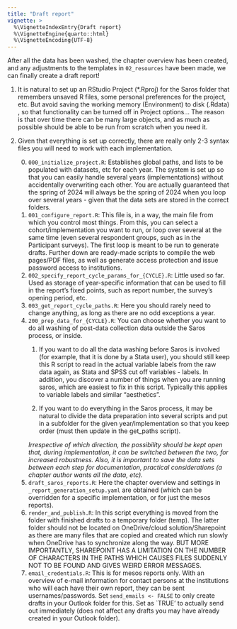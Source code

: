 ---
title: "Draft report"
vignette: >
  %\VignetteIndexEntry{Draft report}
  %\VignetteEngine{quarto::html}
  %\VignetteEncoding{UTF-8}
---

After all the data has been washed, the chapter overview has been created, and any adjustments to the templates in `02_resources` have been made, we can finally create a draft report!

1. It is natural to set up an RStudio Project (\*.Rproj) for the Saros folder that remembers unsaved R files, some personal preferences for the project, etc. But avoid saving the working memory (Environment) to disk (.Rdata) , so that functionality can be turned off in Project options... The reason is that over time there can be many large objects, and as much as possible should be able to be run from scratch when you need it.

2. Given that everything is set up correctly, there are really only 2-3 syntax files you will need to work with each implementation.
    0.  `000_initialize_project.R`: Establishes global paths, and lists to be populated with datasets, etc for each year. The system is set up so that you can easily handle several years (implementations) without accidentally overwriting each other. You are actually guaranteed that the spring of 2024 will always be the spring of 2024 when you loop over several years - given that the data sets are stored in the correct folders.
    1.  `001_configure_report.R`: This file is, in a way, the main file from which you control most things. From this, you can select a cohort/implementation you want to run, or loop over several at the same time (even several respondent groups, such as in the Participant surveys). The first loop is meant to be run to generate drafts. Further down are ready-made scripts to compile the web pages/PDF files, as well as generate access protection and issue password access to institutions.
    2.  `002_specify_report_cycle_params_for_{CYCLE}.R`: Little used so far. Used as storage of year-specific information that can be used to fill in the report's fixed points, such as report number, the survey's opening period, etc.
    3. `003_get_report_cycle_paths.R`: Here you should rarely need to change anything, as long as there are no odd exceptions a year.
    4. `200_prep_data_for_{CYCLE}.R`: You can choose whether you want to do all washing of post-data collection data outside the Saros process, or inside.
        1.  If you want to do all the data washing before Saros is involved (for example, that it is done by a Stata user), you should still keep this R script to read in the actual variable labels from the raw data again, as Stata and SPSS cut off variables - labels. In addition, you discover a number of things when you are running saros, which are easiest to fix in this script. Typically this applies to variable labels and similar "aesthetics".

        2.  If you want to do everything in the Saros process, it may be natural to divide the data preparation into several scripts and put in a subfolder for the given year/implementation so that you keep order (must then update in the get_paths script).

        *Irrespective of which direction, the possibility should be kept open that, during implementation, it can be switched between the two, for increased robustness. Also, it is important to save the data sets between each step for documentation, practical considerations (a chapter author wants all the data, etc).*
    5. `draft_saros_reports.R`: Here the chapter overview and settings in `_report_generation_setup.yaml` are obtained (which can be overridden for a specific implementation, or for just the mesos reports).
    6. `render_and_publish.R`: In this script everything is moved from the folder with finished drafts to a temporary folder (temp). The latter folder should not be located on OneDrive/cloud solution/Sharepoint as there are many files that are copied and created which run slowly when OneDrive has to synchronize along the way. BUT MORE IMPORTANTLY, SHAREPOINT HAS A LIMITATION ON THE NUMBER OF CHARACTERS IN THE PATHS WHICH CAUSES FILES SUDDENLY NOT TO BE FOUND AND GIVES WEIRD ERROR MESSAGES.
    7. `email_credentials.R`: This is for mesos reports only. With an overview of e-mail information for contact persons at the institutions who will each have their own report, they can be sent usernames/passwords. Set `send_emails <- FALSE` to only create drafts in your Outlook folder for this. Set as `TRUE' to actually send out immediately (does not affect any drafts you may have already created in your Outlook folder).